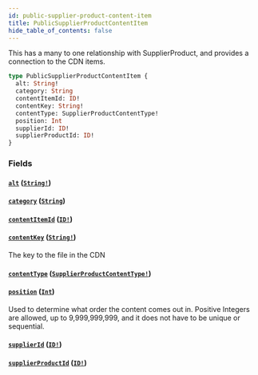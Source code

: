 ```yaml
---
id: public-supplier-product-content-item
title: PublicSupplierProductContentItem
hide_table_of_contents: false
---
```



This has a many to one relationship with SupplierProduct, and provides a connection to the CDN items.

```graphql
type PublicSupplierProductContentItem {
  alt: String!
  category: String
  contentItemId: ID!
  contentKey: String!
  contentType: SupplierProductContentType!
  position: Int
  supplierId: ID!
  supplierProductId: ID!
}
```


### Fields

#### [`alt`](#) ([`String!`](/demand/api/graphql-admin/reference/scalars/string))




#### [`category`](#) ([`String`](/demand/api/graphql-admin/reference/scalars/string))




#### [`contentItemId`](#) ([`ID!`](/demand/api/graphql-admin/reference/scalars/id))




#### [`contentKey`](#) ([`String!`](/demand/api/graphql-admin/reference/scalars/string))

The key to the file in the CDN


#### [`contentType`](#) ([`SupplierProductContentType!`](/demand/api/graphql-admin/reference/enums/supplier-product-content-type))




#### [`position`](#) ([`Int`](/demand/api/graphql-admin/reference/scalars/int))

Used to determine what order the content comes out in.
Positive Integers are allowed, up to 9,999,999,999, and it does not have to be unique or sequential.


#### [`supplierId`](#) ([`ID!`](/demand/api/graphql-admin/reference/scalars/id))




#### [`supplierProductId`](#) ([`ID!`](/demand/api/graphql-admin/reference/scalars/id))






